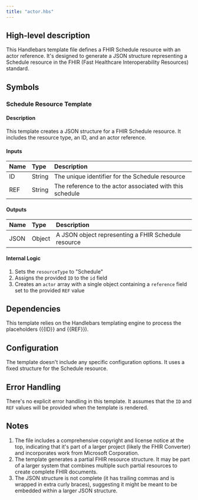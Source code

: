 ```yaml
---
title: "actor.hbs"
---
```


## High-level description
This Handlebars template file defines a FHIR Schedule resource with an actor reference. It's designed to generate a JSON structure representing a Schedule resource in the FHIR (Fast Healthcare Interoperability Resources) standard.

## Symbols

### Schedule Resource Template
#### Description
This template creates a JSON structure for a FHIR Schedule resource. It includes the resource type, an ID, and an actor reference.

#### Inputs
| Name | Type | Description |
|:-----|:-----|:------------|
| ID | String | The unique identifier for the Schedule resource |
| REF | String | The reference to the actor associated with this schedule |

#### Outputs
| Name | Type | Description |
|:-----|:-----|:------------|
| JSON | Object | A JSON object representing a FHIR Schedule resource |

#### Internal Logic
1. Sets the `resourceType` to "Schedule"
2. Assigns the provided `ID` to the `id` field
3. Creates an `actor` array with a single object containing a `reference` field set to the provided `REF` value

## Dependencies
This template relies on the Handlebars templating engine to process the placeholders ({{ID}} and {{REF}}).

## Configuration
The template doesn't include any specific configuration options. It uses a fixed structure for the Schedule resource.

## Error Handling
There's no explicit error handling in this template. It assumes that the `ID` and `REF` values will be provided when the template is rendered.

## Notes
1. The file includes a comprehensive copyright and license notice at the top, indicating that it's part of a larger project (likely the FHIR Converter) and incorporates work from Microsoft Corporation.
2. The template generates a partial FHIR resource structure. It may be part of a larger system that combines multiple such partial resources to create complete FHIR documents.
3. The JSON structure is not complete (it has trailing commas and is wrapped in extra curly braces), suggesting it might be meant to be embedded within a larger JSON structure.